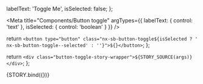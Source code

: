 
  labelText: 'Toggle Me',
  isSelected: false;
};

<Meta 
  title="Components/Button toggle"
  argTypes={{
    labelText: {
      control: 'text'
    },
    isSelected: {
      control: 'boolean'
    }
  }}
/>

  return `<button type="button" class="nx-sb-button-toggle${isSelected ? ' nx-sb-button-toggle--selected' : ''}">${}</button>`;
};

  return `<div class="button-toggle-story-wrapper">${STORY_SOURCE(args)}</div>`;
};

<Canvas mdxSource={STORY_SOURCE(defaultArgs)}>
  <Story name="Button toggle">
    {STORY.bind({})}
  </Story>
</Canvas>